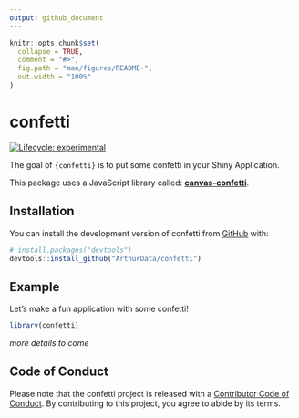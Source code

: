 ```yaml
---
output: github_document
---
```


<!-- README.md is generated from README.Rmd. Please edit that file -->

```r
knitr::opts_chunk$set(
  collapse = TRUE,
  comment = "#>",
  fig.path = "man/figures/README-",
  out.width = "100%"
)
```

# confetti

<!-- badges: start -->
[![Lifecycle: experimental](https://img.shields.io/badge/lifecycle-experimental-orange.svg)](https://lifecycle.r-lib.org/articles/stages.html#experimental)
<!-- badges: end -->

The goal of `{confetti}` is to put some confetti in your Shiny Application.

This package uses a JavaScript library called: **[canvas-confetti](https://github.com/catdad/canvas-confetti)**.

## Installation

You can install the development version of confetti from [GitHub](https://github.com/) with:

``` r
# install.packages("devtools")
devtools::install_github("ArthurData/confetti")
```

## Example

Let's make a fun application with some confetti!

```r
library(confetti)
```

_more details to come_

## Code of Conduct
  
Please note that the confetti project is released with a [Contributor Code of Conduct](https://contributor-covenant.org/version/2/0/CODE_OF_CONDUCT.html). By contributing to this project, you agree to abide by its terms.
